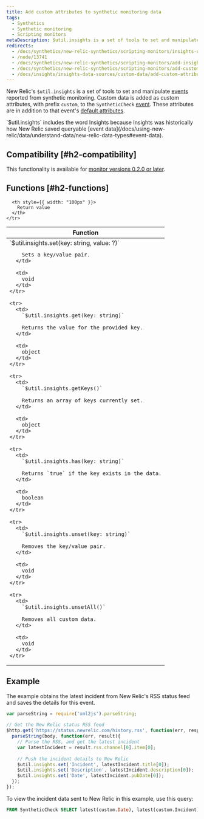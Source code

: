 ```yaml
---
title: Add custom attributes to synthetic monitoring data
tags:
  - Synthetics
  - Synthetic monitoring
  - Scripting monitors
metaDescription: $util.insights is a set of tools to set and manipulate synthetic event data.
redirects:
  - /docs/synthetics/new-relic-synthetics/scripting-monitors/insights-utility-library-synthetics
  - /node/13741
  - /docs/synthetics/new-relic-synthetics/scripting-monitors/add-insights-attributes-synthetics-events
  - /docs/synthetics/new-relic-synthetics/scripting-monitors/add-custom-attributes-new-relic-synthetics-data
  - /docs/insights/insights-data-sources/custom-data/add-custom-attributes-synthetics-events
---
```


New Relic's `$util.insights` is a set of tools to set and manipulate [events](/docs/using-new-relic/data/understand-data/new-relic-data-types#event-data) reported from synthetic monitoring. Custom data is added as custom attributes, with prefix `custom`, to the `SyntheticCheck` [event](/docs/insights/use-insights-ui/getting-started/introduction-new-relic-insights#event-type). These attributes are in addition to that event's [default attributes](/docs/insights/new-relic-insights/decorating-events/synthetics-default-attributes-insights#syntheticcheck-table).

<Callout variant="important">
  `$util.insights` includes the word Insights because Insights was historically how New Relic saved queryable [event data](/docs/using-new-relic/data/understand-data/new-relic-data-types#event-data).
</Callout>

## Compatibility [#h2-compatibility]

This functionality is available for [monitor versions 0.2.0 or later](/docs/synthetics/new-relic-synthetics/scripting-monitors/scripted-monitor-runtime-environment).

## Functions [#h2-functions]

<table>
  <thead>
    <tr>
      <th>
        Function
      </th>

      <th style={{ width: "100px" }}>
        Return value
      </th>
    </tr>
  </thead>

  <tbody>
    <tr>
      <td>
        `$util.insights.set(key: string, value: ?)`

        Sets a key/value pair.
      </td>

      <td>
        void
      </td>
    </tr>

    <tr>
      <td>
        `$util.insights.get(key: string)`

        Returns the value for the provided key.
      </td>

      <td>
        object
      </td>
    </tr>

    <tr>
      <td>
        `$util.insights.getKeys()`

        Returns an array of keys currently set.
      </td>

      <td>
        object
      </td>
    </tr>

    <tr>
      <td>
        `$util.insights.has(key: string)`

        Returns `true` if the key exists in the data.
      </td>

      <td>
        boolean
      </td>
    </tr>

    <tr>
      <td>
        `$util.insights.unset(key: string)`

        Removes the key/value pair.
      </td>

      <td>
        void
      </td>
    </tr>

    <tr>
      <td>
        `$util.insights.unsetAll()`

        Removes all custom data.
      </td>

      <td>
        void
      </td>
    </tr>
  </tbody>
</table>

## Example

The example obtains the latest incident from New Relic's RSS status feed and saves the details for this event.

```javascript
var parseString = require('xml2js').parseString;
 
// Get the New Relic status RSS feed
$http.get('https://status.newrelic.com/history.rss', function(err, response, body) {
  parseString(body, function(err, result){
    // Parse the RSS, and get the latest incident
    var latestIncident = result.rss.channel[0].item[0];
    
    // Push the incident details to New Relic 
    $util.insights.set('Incident', latestIncident.title[0]);
    $util.insights.set('Description', latestIncident.description[0]);
    $util.insights.set('Date', latestIncident.pubDate[0]);
  });
});
```

To view the incident data sent to New Relic in this example, use this query:

```sql
FROM SyntheticCheck SELECT latest(custom.Date), latest(custom.Incident), latest(custom.Description) WHERE monitorName = "Monitor Name Here"
```
